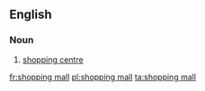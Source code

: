 ==English==
{{wikipedia}}
===Noun===
{{en-noun|sg=[[shopping]] [[mall]]}}
#[[shopping centre]]

[[fr:shopping mall]]
[[pl:shopping mall]]
[[ta:shopping mall]]